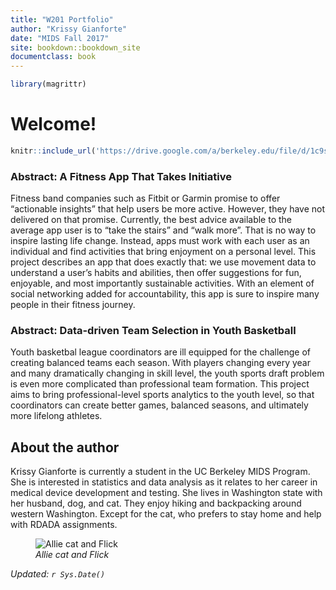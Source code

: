 ```yaml
---
title: "W201 Portfolio"
author: "Krissy Gianforte"
date: "MIDS Fall 2017"
site: bookdown::bookdown_site
documentclass: book
---
```


<!-- This won't be displayed but it will initialize your R session. Add any R libraries you need here. -->
```r
library(magrittr)
```


# Welcome!{-}

<!-- Below this line is just examples of how you can embed video from Google Drive. First you have to enable sharing, then just get the object ID which is that long string between d/ and /preview and will also be appended to any sharing link you generate for your video. -->
<p>
```r
knitr::include_url('https://drive.google.com/a/berkeley.edu/file/d/1c9sH7FsyixcWclsVJom_MbjMvcbQO6o5/preview')
```

### Abstract: A Fitness App That Takes Initiative{-}

Fitness band companies such as Fitbit or Garmin promise to offer "actionable insights" that help users be more active. However, they have not delivered on that promise. Currently, the best advice available to the average app user is to "take the stairs" and "walk more". That is no way to inspire lasting life change. Instead, apps must work with each user as an individual and find activities that bring enjoyment on a personal level. This project describes an app that does exactly that: we use movement data to understand a user's habits and abilities, then offer suggestions for fun, enjoyable, and most importantly sustainable activities. With an element of social networking added for accountability, this app is sure to inspire many people in their fitness journey.  

### Abstract: Data-driven Team Selection in Youth Basketball{-}

Youth basketbal league coordinators are ill equipped for the challenge of creating balanced teams each season. With players changing every year and many dramatically changing in skill level, the youth sports draft problem is even more complicated than professional team formation. This project aims to bring professional-level sports analytics to the youth level, so that coordinators can create better games, balanced seasons, and ultimately more lifelong athletes.
  
## About the author{-}

Krissy Gianforte is currently a student in the UC Berkeley MIDS Program. She is interested in statistics and data analysis as it relates to her career in medical device development and testing. She lives in Washington state with her husband, dog, and cat. They enjoy  hiking and backpacking around western Washington. Except for the cat, who prefers to stay home and help with RDADA assignments. 

![*Allie cat and Flick*](./figures/biopic.jpg)


*Updated: `r Sys.Date()`*

